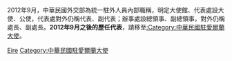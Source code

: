 2012年9月，中華民國外交部為統一駐外人員內部職稱，明定大使館、代表處設大使、公使，代表處對外仍稱代表、副代表；辦事處設總領事、副總領事，對外仍稱處長、副處長。'''2012年9月之後的歷任代表'''，請移至[[:Category:中華民國駐愛爾蘭大使|:Category:中華民國駐愛爾蘭大使]]。

[[Category:中華民國駐外代表_(歷史)|Eire]]
[[Category:中華民國駐愛爾蘭大使|Category:中華民國駐愛爾蘭大使]]